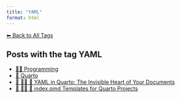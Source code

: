 ```yaml
---
title: "YAML"
format: html
---
```


[⬅ Back to All Tags](../tags.qmd)

## Posts with the tag **YAML**

- [👨‍💻 Programming](/posts/programming/index.html)
- [📄 Quarto](/posts/programming/quarto/index.html)
- [📘 👨‍💻 📄 YAML in Quarto: The Invisible Heart of Your Documents](/posts/programming/quarto/yaml-in-quarto.html)
- [📘 👨‍💻 📄 index.qmd Templates for Quarto Projects](/posts/programming/quarto/models-index-quarto.html)
